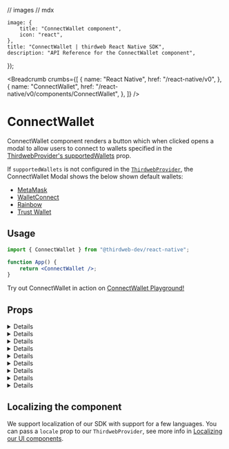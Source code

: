 // images
// mdx

	image: {
		title: "ConnectWallet component",
		icon: "react",
	},
	title: "ConnectWallet | thirdweb React Native SDK",
	description: "API Reference for the ConnectWallet component",
});

<Breadcrumb
	crumbs={[
		{
			name: "React Native",
			href: "/react-native/v0",
		},
		{
			name: "ConnectWallet",
			href: "/react-native/v0/components/ConnectWallet",
		},
	]}
/>

# ConnectWallet

ConnectWallet component renders a button which when clicked opens a modal to allow users to connect to wallets specified in the [ThirdwebProvider's supportedWallets](/react-native/v0/connecting-wallets#supported-wallets) prop.

If `supportedWallets` is not configured in the [`ThirdwebProvider`](/react-native/v0/ThirdwebProvider), the ConnectWallet Modal shows the below shown default wallets:

- [MetaMask](/react-native/v0/wallets/metamask)
- [WalletConnect](/react-native/v0/wallets/walletconnect)
- [Rainbow](/react-native/v0/wallets/rainbow)
- [Trust Wallet](/react-native/v0/wallets/trust)

<DocImage src={ConnectWalletHeroImage} />

## Usage

```jsx
import { ConnectWallet } from "@thirdweb-dev/react-native";

function App() {
	return <ConnectWallet />;
}
```

<Callout variant='info' title="Playground">

Try out ConnectWallet in action on [ConnectWallet Playground!](https://playground.thirdweb.com/connect/sign-in/button)

</Callout>

## Props

<Details id="theme" summary="theme">
	<ThemeMDX />
</Details>

<Details id="buttonTitle" summary="buttonTitle">
	<BtnTitleMDX />
</Details>

<Details id="modalTitle" summary="modalTitle">
	<ModalTitleMdx />
</Details>

<Details id="detailsButton" summary="detailsBtn">
	<DetailsBtnMDX />
</Details>

<Details id="hideTestnetFaucet" summary="hideTestnetFaucet">
	<HideTestnetFaucetMDX />
</Details>

<Details id="tos" summary="termsOfServiceUrl and privacyPolicyUrl">
	<TOSMDX />
</Details>

<Details id="supportedTokens" summary="supportedTokens">
	<SupportedTokensMDX />
</Details>

<Details id="displayBalanceToken" summary="displayBalanceToken">
	<DisplayBalanceTokenMDX />
</Details>

<Details id="switchToActiveChain" summary="switchToActiveChain">
	<SwitchToActiveChainMDX />
</Details>

## Localizing the component

We support localization of our SDK with support for a few languages.
You can pass a `locale` prop to our `ThirdwebProvider`, see more info in [Localizing our UI components](/react-native/v0/ThirdwebProvider#localizing-our-ui-components).
